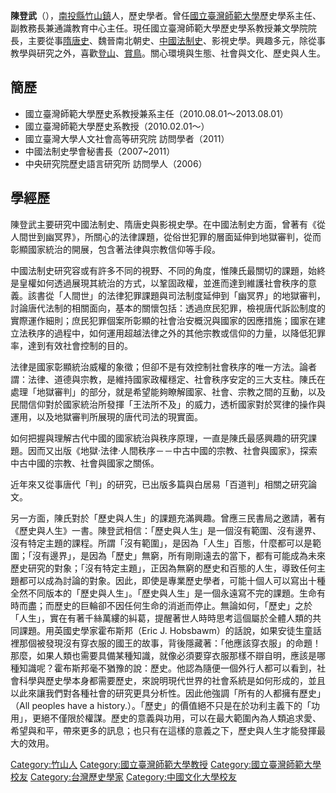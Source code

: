{{多個問題|
{{dead end|time=2015-03-09T06:28:29+00:00}}
{{copyedit|time=2015-02-06T16:26:30+00:00}}
{{unreferenced|time=2015-02-06T16:26:30+00:00}}
}}
'''陳登武'''（{{bd|1964年}}），[[南投縣|南投縣]][[竹山鎮_(臺灣)|竹山鎮]]人，歷史學者。曾任[[國立臺灣師範大學|國立臺灣師範大學]]歷史學系主任、副教務長兼通識教育中心主任。現任國立臺灣師範大學歷史學系教授兼文學院院長，主要從事[[隋唐史|隋唐史]]、魏晉南北朝史、[[中國法制史|中國法制史]]、影視史學。興趣多元，除從事教學與研究之外，喜歡[[登山|登山]]、[[賞鳥|賞鳥]]。關心環境與生態、社會與文化、歷史與人生。
== 簡歷 ==
* 國立臺灣師範大學歷史系教授兼系主任（2010.08.01～2013.08.01）
* 國立臺灣師範大學歷史系教授（2010.02.01～）
* 國立臺灣大學人文社會高等研究院 訪問學者（2011）
* 中國法制史學會秘書長（2007~2011）
* 中央研究院歷史語言研究所 訪問學人（2006）
== 學經歷 ==
陳登武主要研究中國法制史、隋唐史與影視史學。在中國法制史方面，曾著有《從人間世到幽冥界》，所關心的法律課題，從俗世犯罪的層面延伸到地獄審判，從而彰顯國家統治的開展，包含著法律與宗教信仰等手段。

中國法制史研究容或有許多不同的視野、不同的角度，惟陳氏最關切的課題，始終是皇權如何透過展現其統治的方式，以鞏固政權，並進而達到維護社會秩序的意義。該書從「人間世」的法律犯罪課題與司法制度延伸到「幽冥界」的地獄審判，討論唐代法制的相關面向，基本的關懷包括：透過庶民犯罪，檢視唐代訴訟制度的實際運作細則；庶民犯罪個案所彰顯的社會治安概況與國家的因應措施；國家在建立法秩序的過程中，如何運用超越法律之外的其他宗教或信仰的力量，以降低犯罪率，達到有效社會控制的目的。

法律是國家彰顯統治威權的象徵；但卻不是有效控制社會秩序的唯一方法。論者謂：法律、道德與宗教，是維持國家政權穩定、社會秩序安定的三大支柱。陳氏在處理「地獄審判」的部分，就是希望能夠瞭解國家、社會、宗教之間的互動，以及民間信仰對於國家統治所發揮「王法所不及」的威力，透析國家對於冥律的操作與運用，以及地獄審判所展現的唐代司法的現實面。

如何把握與理解古代中國的國家統治與秩序原理，一直是陳氏最感興趣的研究課題。因而又出版《地獄‧法律‧人間秩序－－中古中國的宗教、社會與國家》，探索中古中國的宗教、社會與國家之關係。

近年來又從事唐代「判」的研究，已出版多篇與白居易「百道判」相關之研究論文。

另一方面，陳氏對於「歷史與人生」的課題充滿興趣。曾應三民書局之邀請，著有《歷史與人生》一書。陳登武相信：「歷史與人生」是一個沒有範圍、沒有邊界、沒有特定主題的課程。所謂「沒有範圍」，是因為「人生」百態，什麼都可以是範圍；「沒有邊界」，是因為「歷史」無窮，所有剛剛遠去的當下，都有可能成為未來歷史研究的對象；「沒有特定主題」，正因為無窮的歷史和百態的人生，導致任何主題都可以成為討論的對象。因此，即使是專業歷史學者，可能十個人可以寫出十種全然不同版本的「歷史與人生」。「歷史與人生」是一個永遠寫不完的課題。生命有時而盡；而歷史的巨輪卻不因任何生命的消逝而停止。無論如何，「歷史」之於「人生」，實在有著千絲萬縷的糾葛，提醒著世人時時思考這個屬於全體人類的共同課題。用英國史學家霍布斯邦（Eric J. Hobsbawm）的話說，如果安徒生童話裡那個被發現沒有穿衣服的國王的故事，背後隱藏著：「他應該穿衣服」的命題！那麼，如果人類也需要具備某種知識，就像必須要穿衣服那樣不辯自明，應該是哪種知識呢？霍布斯邦毫不猶豫的說：歷史。他認為隨便一個外行人都可以看到，社會科學與歷史學本身都需要歷史，來說明現代世界的社會系統是如何形成的，並且以此來讓我們對各種社會的研究更具分析性。因此他強調「所有的人都擁有歷史」（All peoples have a history.）。「歷史」的價值絕不只是在於功利主義下的「功用」，更絕不僅限於權謀。歷史的意義與功用，可以在最大範圍內為人類追求愛、希望與和平，帶來更多的訊息；也只有在這樣的意義之下，歷史與人生才能發揮最大的效用。

[[Category:竹山人|Category:竹山人]]
[[Category:國立臺灣師範大學教授|Category:國立臺灣師範大學教授]]
[[Category:國立臺灣師範大學校友|Category:國立臺灣師範大學校友]]
[[Category:台灣歷史學家|Category:台灣歷史學家]]
[[Category:中國文化大學校友|Category:中國文化大學校友]]